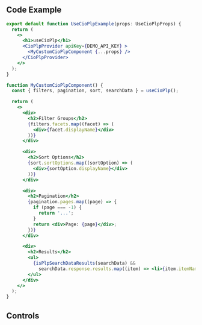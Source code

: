 
<Meta of={UseCioPlpStories} />

## Code Example
```jsx
export default function UseCioPlpExample(props: UseCioPlpProps) {
  return (
    <>
      <h1>useCioPlp</h1>
      <CioPlpProvider apiKey={DEMO_API_KEY} >
        <MyCustomCioPlpComponent {...props} />
      </CioPlpProvider>
    </>
  );
}

function MyCustomCioPlpComponent() {
  const { filters, pagination, sort, searchData } = useCioPlp();

  return (
    <>
      <div>
        <h2>Filter Groups</h2>
        {filters.facets.map((facet) => (
          <div>{facet.displayName}</div>
        ))}
      </div>

      <div>
        <h2>Sort Options</h2>
        {sort.sortOptions.map((sortOption) => (
          <div>{sortOption.displayName}</div>
        ))}
      </div>

      <div>
        <h2>Pagination</h2>
        {pagination.pages.map((page) => {
          if (page === -1) {
            return '...';
          }
          return <div>Page: {page}</div>;
        })}
      </div>

      <div>
        <h2>Results</h2>
        <ul>
          {isPlpSearchDataResults(searchData) &&
            searchData.response.results.map((item) => <li>{item.itemName}</li>)}
        </ul>
      </div>
    </>
  );
}
```
<Canvas of={UseCioPlpStories.Primary} />

## Controls
<Controls />
